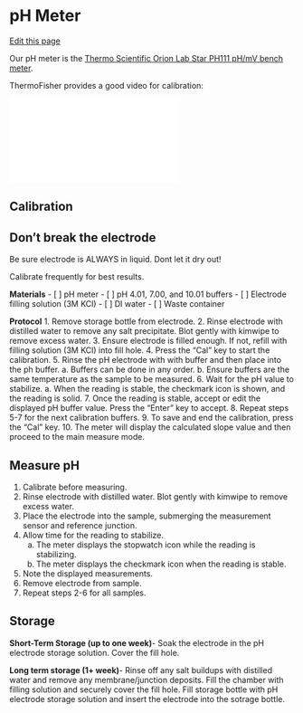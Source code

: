 # pH Meter
[Edit this page](https://github.com/remygatins/GatinsLabProtocols/edit/main/lab_equip_ph_meter.qmd)

Our pH meter is the [Thermo Scientific Orion Lab Star PH111 pH/mV bench meter](https://www.thermofisher.com/order/catalog/product/LSTAR1110). 

ThermoFisher provides a good video for calibration: 

<iframe src='//players.brightcove.net/3663210762001/hmATFP49Og_default/index.html?videoId=6310026616112' allowfullscreen frameborder=0></iframe>



## Calibration
::: {.callout-important}
## Don't break the electrode
Be sure electrode is ALWAYS in liquid. Dont let it dry out!
:::	

Calibrate frequently for best results. 

**Materials**
- [ ] pH meter
- [ ] pH 4.01, 7.00, and 10.01 buffers
- [ ] Electrode filling solution (3M KCl)
- [ ] DI water
- [ ] Waste container

**Protocol**
1. Remove storage bottle from electrode.
2. Rinse electrode with distilled water to remove any salt precipitate. Blot gently with kimwipe to remove excess water.
3. Ensure electrode is filled enough. If not, refill with filling solution (3M KCl) into fill hole.
4. Press the "Cal" key to start the calibration.
5. Rinse the pH electrode with with buffer and then place into the ph buffer.
    a. Buffers can be done in any order.
    b. Ensure buffers are the same temperature as the sample to be measured.
6. Wait for the pH value to stabilize.
    a. When the reading is stable, the checkmark icon is shown, and the reading is solid. 
7. Once the reading is stable, accept or edit the displayed pH buffer value. Press the "Enter" key to accept.
8. Repeat steps 5-7 for the next calibration buffers. 
9. To save and end the calibration, press the "Cal" key. 
10. The meter will display the calculated slope value and then proceed to the main measure mode. 

## Measure pH

1. Calibrate before measuring.
2. Rinse electrode with distilled water. Blot gently with kimwipe to remove excess water.
3. Place the electrode into the sample, submerging the measurement sensor and reference junction.
4. Allow time for the reading to stabilize.
    a. The meter displays the stopwatch icon while the reading is stabilizing.
    b. The meter displays the checkmark icon when the reading is stable.
5. Note the displayed measurements.
6. Remove electrode from sample.
7. Repeat steps 2-6 for all samples.

## Storage

**Short-Term Storage (up to one week)**-
Soak the electrode in the pH electrode storage solution. Cover the fill hole.

**Long term storage (1+ week)**-
Rinse off any salt buildups with distilled water and remove any membrane/junction deposits. Fill the chamber with filling solution and securely cover the fill hole. Fill storage bottle with pH electrode storage solution and insert the electrode into the sotrage bottle. 

